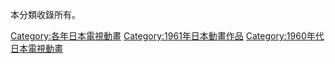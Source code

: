 {{Catnav|頁面分類|...|動畫影集|日本電視動畫|每年日本電視動畫}}
{{Catnav|頁面分類|...|日本电视节目|日本電視動畫|每年日本電視動畫}}
{{依分類劃分的年份|m=1|c=9|d=6|y=1|cat=日本電視動畫}}

本分類收錄所有{{PAGENAME}}。

[[Category:各年日本電視動畫|Category:各年日本電視動畫]]
[[Category:1961年日本動畫作品|Category:1961年日本動畫作品]]
[[Category:1960年代日本電視動畫|Category:1960年代日本電視動畫]]